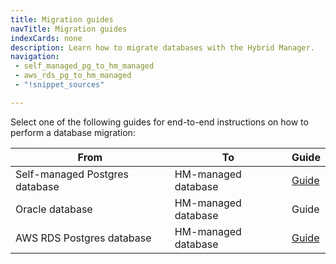 ```yaml
---
title: Migration guides
navTitle: Migration guides
indexCards: none
description: Learn how to migrate databases with the Hybrid Manager.
navigation: 
 - self_managed_pg_to_hm_managed
 - aws_rds_pg_to_hm_managed
 - "!snippet_sources"

---
```


Select one of the following guides for end-to-end instructions on how to perform a database migration: 

| From                           | To                  | Guide                                  |
|--------------------------------|---------------------|----------------------------------------|
| Self-managed Postgres database | HM-managed database | [Guide](self_managed_pg_to_hm_managed) |
| Oracle database                | HM-managed database | Guide                                  |
| AWS RDS Postgres database      | HM-managed database | [Guide](aws_rds_pg_to_hm_managed)      |
